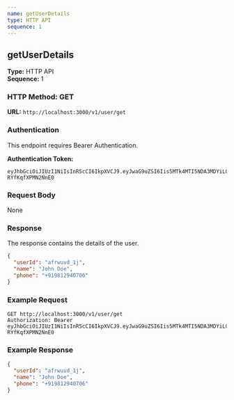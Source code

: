 ```yaml
---
name: getUserDetails
type: HTTP API
sequence: 1
---
```


## getUserDetails

**Type:** HTTP API  
**Sequence:** 1

### HTTP Method: GET

**URL:** `http://localhost:3000/v1/user/get`

### Authentication

This endpoint requires Bearer Authentication.

**Authentication Token:**

```
eyJhbGciOiJIUzI1NiIsInR5cCI6IkpXVCJ9.eyJwaG9uZSI6Iis5MTk4MTI5NDA3MDYiLCJ1aWQiOiJhZnJ3dXZkXzFqIn0.se2WRRJhST9uvOyhTwunvJiiMYD-RYfKqfXPMN2NnE0
```

### Request Body

None

### Response

The response contains the details of the user.

```json
{
  "userId": "afrwuvd_1j",
  "name": "John Doe",
  "phone": "+919812940706"
}
```

### Example Request

```
GET http://localhost:3000/v1/user/get
Authorization: Bearer eyJhbGciOiJIUzI1NiIsInR5cCI6IkpXVCJ9.eyJwaG9uZSI6Iis5MTk4MTI5NDA3MDYiLCJ1aWQiOiJhZnJ3dXZkXzFqIn0.se2WRRJhST9uvOyhTwunvJiiMYD-RYfKqfXPMN2NnE0
```

### Example Response

```json
{
  "userId": "afrwuvd_1j",
  "name": "John Doe",
  "phone": "+919812940706"
}
```